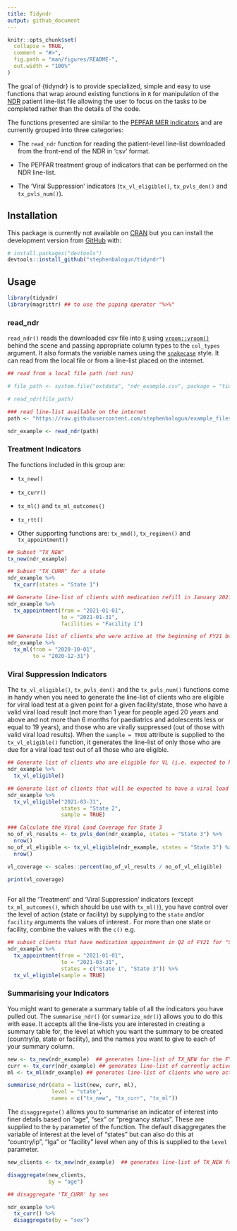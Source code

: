 ```yaml
---
title: Tidyndr
output: github_document
---
```


<!-- README.md is generated from README.Rmd. Please edit that file -->

```r
knitr::opts_chunk$set(
  collapse = TRUE,
  comment = "#>",
  fig.path = "man/figures/README-",
  out.width = "100%"
)
```

<!-- badges: start -->
<!-- badges: end -->

The goal of {tidyndr} is to provide specialized, simple and easy to use functions that wrap around existing functions in `R` for manipulation of the [NDR](http://ndr.shieldnigeriaproject.com) patient line-list file allowing the user to focus on the tasks to be completed rather than the details of the code.  

The functions presented are similar to the [PEPFAR MER indicators](https://datim.zendesk.com/hc/en-us/articles/360000084446-MER-Indicator-Reference-Guides) and are currently grouped into three categories:

* The `read_ndr` function for reading the patient-level line-list downloaded from the front-end of the NDR in 'csv' format. 

* The PEPFAR treatment group of indicators that can be performed on the NDR           line-list.

* The 'Viral Suppression' indicators (`tx_vl_eligible()`, `tx_pvls_den()` and `tx_pvls_num()`).

## Installation

<!-- You can install the released version of tidyndr from [CRAN](https://CRAN.R-project.org) with: -->

<!-- ``` r -->
<!-- install.packages("tidyndr") -->
<!-- ``` -->

This package is currently not available on [CRAN](https://CRAN.R-project.org) but you can install the development version from [GitHub](https://github.com/) with:

``` r
# install.packages("devtools")
devtools::install_github("stephenbalogun/tidyndr")
```
## Usage

```r
library(tidyndr)
library(magrittr) ## to use the piping operator "%>%"
```

### read_ndr

`read_ndr()` reads the downloaded csv file into [`R`](https:://cran.r-project.org) using [`vroom::vroom()`](https://vroom.r-lib.org/) behind the scene and passing appropriate column types to the `col_types` argument. It also formats the variable names using the [`snakecase`](https://en.wikipedia.org/wiki/Snake_case) style. It can read from the local file or from a line-list placed on the internet.

```r
## read from a local file path (not run)

# file_path <- system.file("extdata", "ndr_example.csv", package = "tidyndr")

# read_ndr(file_path)

### read line-list available on the internet
path <- "https://raw.githubusercontent.com/stephenbalogun/example_files/main/ndr_example.csv"

ndr_example <- read_ndr(path)
```

### Treatment Indicators

The functions included in this group are:

* `tx_new()`  

* `tx_curr()`  

* `tx_ml()` and `tx_ml_outcomes()`

* `tx_rtt()` 

* Other supporting functions are: `tx_mmd()`, `tx_regimen()` and `tx_appointment()`

```r
## Subset "TX_NEW"
tx_new(ndr_example)

## Subset "TX_CURR" for a state
ndr_example %>%
  tx_curr(states = "State 1")

## Generate line-list of clients with medication refill in January 2021 for a facility (Facility 1)
ndr_example %>%
  tx_appointment(from = "2021-01-01",
                 to = "2021-01-31",
                 facilities = "Facility 1")

## Generate list of clients who were active at the beginning of FY21 but became inactive at the end of Q1 of FY21.
ndr_example %>%
  tx_ml(from = "2020-10-01",
        to = "2020-12-31")
```


### Viral Suppression Indicators

The `tx_vl_eligible()`, `tx_pvls_den()` and the `tx_pvls_num()` functions come in handy when you need to generate the line-list of clients who are eligible for viral load test at a given point for a given facility/state, those who have a valid viral load result (not more than 1 year for people aged 20 years and above and not more than 6 months for paediatrics and adolescents less or equal to 19 years), and those who are virally suppressed (out of those with valid viral load results). When the `sample = TRUE` attribute is supplied to the `tx_vl_eligible()` function, it generates the line-list of only those who are due for a viral load test out of all those who are eligible.

```r
## Generate list of clients who are eligible for VL (i.e. expected to have a documented VL result)
ndr_example %>%
  tx_vl_eligible()

## Generate list of clients that will be expected to have a viral load test done in Q2 of FY21 for "State 2"
ndr_example %>%
  tx_vl_eligible("2021-03-31",
                 states = "State 2",
                 sample = TRUE)

### Calculate the Viral Load Coverage for State 3
no_of_vl_results <- tx_pvls_den(ndr_example, states = "State 3") %>%
  nrow()
no_of_vl_eligible <- tx_vl_eligible(ndr_example, states = "State 3") %>%
  nrow()

vl_coverage <- scales::percent(no_of_vl_results / no_of_vl_eligible)

print(vl_coverage)
  
```

For all the 'Treatment' and 'Viral Suppression' indicators (except `tx_ml_outcomes()`, which should be use with `tx_ml()`), you have control over the level of action (state or facility) by supplying to the `state` and/or `facility` arguments the values of interest . For more than one state or facility, combine the values with the `c()` e.g.

```r
## subset clients that have medication appointment in Q2 of FY21 for "State 1" and "State 3" and are also due for viral load
ndr_example %>%
  tx_appointment(from = "2021-01-01",
                 to = "2021-03-31",
                 states = c("State 1", "State 3")) %>%
  tx_vl_eligible(sample = TRUE)
```


### Summarising your Indicators

You might want to generate a summary table of all the indicators you have pulled out. The `summarise_ndr()` (or `summarize_ndr()`) allows you to do this with ease. It accepts all the line-lists you are interested in creating a summary table for, the level at which you want the summary to be created (country/ip, state or facility), and the names you want to give to each of your summary column.


```r
new <- tx_new(ndr_example)  ## generates line-list of TX_NEW for the FY
curr <- tx_curr(ndr_example) ## generates line-list of currently active clients
ml <- tx_ml(ndr_example) ## generates line-list of clients who were active at the beginning of the FY but currently inactive

summarise_ndr(data = list(new, curr, ml),
              level = "state",
              names = c("tx_new", "tx_curr", "tx_ml"))


```


The `disaggregate()` allows you to summarise an indicator of interest into finer details based on "age", "sex" or "pregnancy status". These are supplied to the `by` parameter of the function. The default disaggregates the variable of interest at the level of "states" but can also do this at "country/ip", "lga" or "facility" level when any of this is supplied to the `level` parameter.


```r
new_clients <- tx_new(ndr_example)  ## generates line-list of TX_NEW for the FY

disaggregate(new_clients,
             by = "age")

## disaggregate 'TX_CURR' by sex

ndr_example %>%
  tx_curr() %>%
  disaggregate(by = "sex")

```
